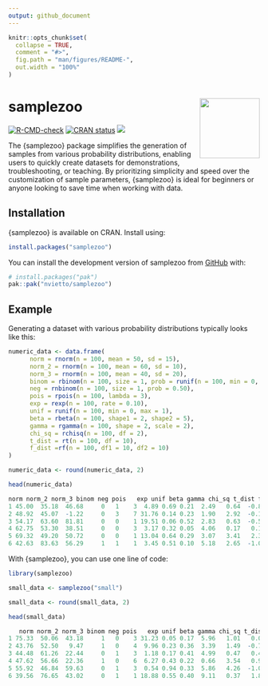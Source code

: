 ```yaml
---
output: github_document
---
```


<!-- README.md is generated from README.Rmd. Please edit that file -->

```r
knitr::opts_chunk$set(
  collapse = TRUE,
  comment = "#>",
  fig.path = "man/figures/README-",
  out.width = "100%"
)
```

# samplezoo <img src="man/figures/logo.png" align="right" width="120" />
<!-- badges: start -->
[![R-CMD-check](https://github.com/nvietto/samplezoo/actions/workflows/R-CMD-check.yaml/badge.svg)](https://github.com/nvietto/samplezoo/actions/workflows/R-CMD-check.yaml)
[![CRAN status](https://www.r-pkg.org/badges/version/samplezoo)](https://CRAN.R-project.org/package=samplezoo)
[![](https://cranlogs.r-pkg.org/badges/grand-total/samplezoo)](https://CRAN.R-project.org/package=samplezoo)
<!-- badges: end -->

The {samplezoo} package simplifies the generation of samples from various probability distributions, enabling users to quickly create datasets for demonstrations, troubleshooting, or teaching. By prioritizing simplicity and speed over the customization of sample parameters, {samplezoo} is ideal for beginners or anyone looking to save time when working with data.


## Installation


{samplezoo} is available on CRAN. Install using:

``` r
install.packages("samplezoo")
```

You can install the development version of samplezoo from [GitHub](https://github.com/) with:

``` r
# install.packages("pak")
pak::pak("nvietto/samplezoo")
```

## Example 

Generating a dataset with various probability distributions typically looks like this:
  
```r
numeric_data <- data.frame(
      norm = rnorm(n = 100, mean = 50, sd = 15),
      norm_2 = rnorm(n = 100, mean = 60, sd = 10),
      norm_3 = rnorm(n = 100, mean = 40, sd = 20),
      binom = rbinom(n = 100, size = 1, prob = runif(n = 100, min = 0, max = 1)),
      neg = rnbinom(n = 100, size = 1, prob = 0.50),
      pois = rpois(n = 100, lambda = 3),
      exp = rexp(n = 100, rate = 0.10),
      unif = runif(n = 100, min = 0, max = 1),
      beta = rbeta(n = 100, shape1 = 2, shape2 = 5),
      gamma = rgamma(n = 100, shape = 2, scale = 2),
      chi_sq = rchisq(n = 100, df = 2),
      t_dist = rt(n = 100, df = 10),
      f_dist =rf(n = 100, df1 = 10, df2 = 10)
)

numeric_data <- round(numeric_data, 2)

head(numeric_data)
```

```r
norm norm_2 norm_3 binom neg pois   exp unif beta gamma chi_sq t_dist f_dist
1 45.00  35.18  46.68     0   1    3  4.89 0.69 0.21  2.49   0.64  -0.80   2.39
2 48.92  45.07  -1.22     0   3    7 31.76 0.14 0.23  1.90   2.92  -0.19   0.62
3 54.17  63.60  81.81     0   0    1 19.51 0.06 0.52  2.83   0.63  -0.57   0.28
4 62.75  53.30  38.51     0   0    3  3.17 0.32 0.05  4.06   0.17   0.13   0.29
5 69.32  49.20  50.72     0   0    1 13.04 0.64 0.29  3.07   3.41   2.39   1.93
6 42.63  83.63  56.29     1   1    1  3.45 0.51 0.10  5.18   2.65  -1.07   0.84

```


With {samplezoo}, you can use one line of code:

```r
library(samplezoo)

small_data <- samplezoo("small")

small_data <- round(small_data, 2)

head(small_data)

```

```r
   norm norm_2 norm_3 binom neg pois   exp unif beta gamma chi_sq t_dist f_dist
1 75.33  50.06  43.18     1   0    3 31.23 0.05 0.17  5.96   1.01   0.02   1.28
2 43.76  52.50   9.47     1   0    4  9.96 0.23 0.36  3.39   1.49  -0.70   1.15
3 44.48  61.26  22.44     0   1    3  1.18 0.17 0.41  4.99   0.47   0.42   0.78
4 47.62  56.66  22.36     1   0    6  6.27 0.43 0.22  0.66   3.54   0.99   0.72
5 55.92  46.84  59.63     0   1    3  0.54 0.94 0.33  5.86   4.26  -1.05   2.06
6 39.56  76.65  43.02     0   1    1 18.88 0.55 0.40  9.11   0.37   1.82   1.78

```



